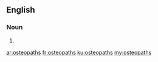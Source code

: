 ==English==

===Noun===
{{head|en|plural}}

# {{plural of|osteopath|lang=en}}

[[ar:osteopaths]]
[[fr:osteopaths]]
[[ku:osteopaths]]
[[my:osteopaths]]